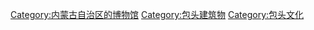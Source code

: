 [[Category:内蒙古自治区的博物馆|Category:内蒙古自治区的博物馆]]
[[Category:包头建筑物|Category:包头建筑物]]
[[Category:包头文化|Category:包头文化]]